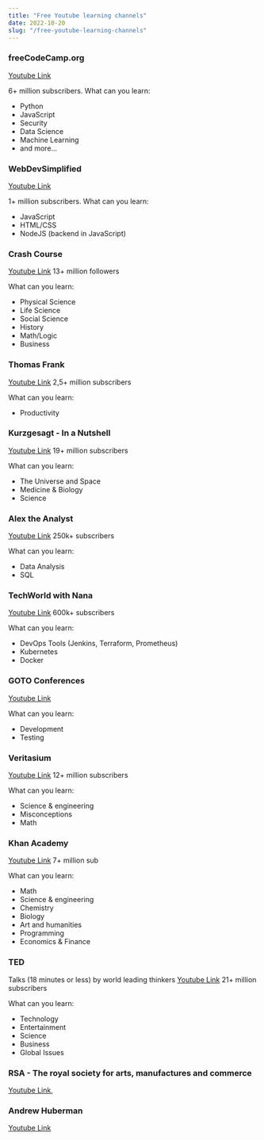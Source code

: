 ```yaml
---
title: "Free Youtube learning channels"
date: 2022-10-20
slug: "/free-youtube-learning-channels"
---
```


### freeCodeCamp.org
[Youtube Link](https://www.youtube.com/c/Freecodecamp)

6+ million subscribers.
What can you learn:
- Python
- JavaScript
- Security
- Data Science
- Machine Learning
- and more...


### WebDevSimplified
[Youtube Link](https://www.youtube.com/WebDevSimplified)

1+ million subscribers.
What can you learn:
- JavaScript
- HTML/CSS
- NodeJS (backend in JavaScript)

### Crash Course
[Youtube Link](https://www.youtube.com/c/crashcourse)
13+ million followers

What can you learn:
- Physical Science
- Life Science
- Social Science
- History
- Math/Logic
- Business


### Thomas Frank
[Youtube Link](https://www.youtube.com/c/Thomasfrank)
2,5+ million subscribers

What can you learn:
- Productivity


### Kurzgesagt - In a Nutshell
[Youtube Link](https://www.youtube.com/c/inanutshell)
19+ million subscribers

What can you learn:
- The Universe and Space
- Medicine & Biology
- Science


### Alex the Analyst
[Youtube Link](https://www.youtube.com/c/AlexTheAnalyst)
250k+ subscribers

What can you learn:
- Data Analysis
- SQL


### TechWorld with Nana
[Youtube Link](https://www.youtube.com/c/TechWorldwithNana)
600k+ subscribers

What can you learn:
- DevOps Tools (Jenkins, Terraform, Prometheus)
- Kubernetes
- Docker


### GOTO Conferences
[Youtube Link](https://www.youtube.com/user/GotoConferences)

What can you learn:
- Development
- Testing


### Veritasium
[Youtube Link](https://www.youtube.com/c/veritasium)
12+ million subscribers

What can you learn:
- Science & engineering
- Misconceptions
- Math


### Khan Academy
[Youtube Link](https://www.youtube.com/c/khanacademy)
7+ million sub

What can you learn:
- Math
- Science & engineering
- Chemistry
- Biology
- Art and humanities
- Programming
- Economics & Finance


### TED
Talks (18 minutes or less) by world leading thinkers
[Youtube Link](https://www.youtube.com/c/TED)
21+ million subscribers

What can you learn:
- Technology
- Entertainment
- Science
- Business
- Global Issues


### RSA - The royal society for arts, manufactures and commerce
[Youtube Link](https://www.youtube.com/c/rsaorg),


### Andrew Huberman
[Youtube Link](https://www.youtube.com/c/AndrewHubermanLab)